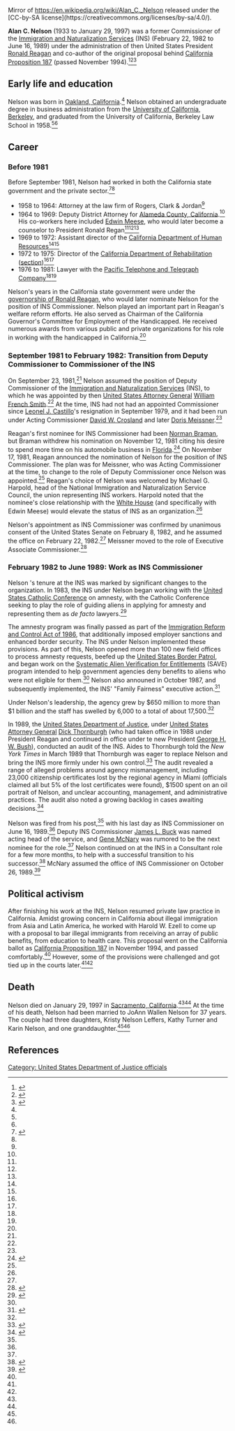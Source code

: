 Mirror of https://en.wikipedia.org/wiki/Alan_C._Nelson released under the [CC-by-SA license](https://creativecommons.org/licenses/by-sa/4.0/).

{{about|the former INS Commissioner and Prop. 187 co-author|other people named Alan Nelson|Alan Nelson}}
{{Infobox Officeholder
|name = Alan C. Nelson
|order1 = 12th [[Immigration and Naturalization Service|Commissioner of the Immigration and Naturalization Service]]<ref name=cad>{{cite web|url = https://www.uscis.gov/history-and-genealogy/our-history/commissioners-and-directors|title = Commissioners and Directors|publisher = [[United States Citizenship and Immigration Services]]|accessdate = October 24, 2016}}</ref><ref name=uscis-bio/>
|term_start1 = February 22, 1982
|term_end1 = June 16, 1989<ref name=uscis-bio/>
|predecessor1 = [[Leonel J. Castillo]]
|successor1 = [[Gene McNary]]
|birth_place = [[Oakland, California]]
|alma_mater = [[University of California, Berkeley]]
}}
'''Alan C. Nelson''' (1933 to January 29, 1997) was a former Commissioner of the [[Immigration and Naturalization Services]] (INS) (February 22, 1982 to June 16, 1989) under the administration of then United States President [[Ronald Reagan]] and co-author of the original proposal behind [[California Proposition 187]] (passed November 1994).<ref name=uscis-bio>{{cite web|url = https://www.uscis.gov/history-and-genealogy/our-history-8|title = Alan C. Nelson: Commissioner of Immigration and Naturalization Service, February 22, 1982 - June 16, 1989|date = February 4, 2016|accessdate = October 24, 2016|publisher = [[United States Citizenship and Immigration Services]]}}</ref><ref name=nyt-obit>{{cite web|url = http://www.nytimes.com/1997/02/06/us/alan-c-nelson-63-who-led-immigration-overhauls-for-us-and-california.html|title = Alan C. Nelson, 63, Who Led Immigration Overhauls for U.S. and California|last = Thomas Jr.|first = Robert McG.|publisher = ''[[New York Times]]''|date = February 6, 1997|accessdate = October 24, 2016}}</ref><ref name=lat-obit>{{cite web|url = http://articles.latimes.com/1997-02-05/news/mn-25785_1_alan-nelson|title = Alan Nelson; Co-Author of Prop. 187|date = February 5, 1997|accessdate = October 24, 2016|publisher = ''[[Los Angeles Times]]''}}</ref>

== Early life and education ==

Nelson was born in [[Oakland, California]].<ref name=lat-obit/> Nelson obtained an undergraduate degree in business administration from the [[University of California, Berkeley]], and graduated from the University of California, Berkeley Law School in 1958.<ref name=lat-obit/><ref name=uscis-bio/>

== Career ==

=== Before 1981 ===

Before September 1981, Nelson had worked in both the California state government and the private sector.<ref name=nyt-nomination>{{cite web|url = http://www.nytimes.com/1981/11/18/us/reagan-to-choose-californian-to-run-immigration-service.html|title = Reagan to Choose Californian to Run Immigration Service|date = November 18, 1981|accessdate = October 24, 2016|publisher = ''[[New York Times]]''}}</ref><ref name=uscis-bio/>

* 1958 to 1964: Attorney at the law firm of Rogers, Clark & Jordan<ref name=uscis-bio/>
* 1964 to 1969: Deputy District Attorney for [[Alameda County, California]].<ref name=uscis-bio/> His co-workers here included [[Edwin Meese]], who would later become a counselor to President Ronald Regan<ref name=nyt-nomination/><ref name=nyt-obit/><ref name=nyt-oblique-attack/>
* 1969 to 1972: Assistant director of the [[California Department of Human Resources]]<ref name=uscis-bio/><ref name=nyt-nomination/>
* 1972 to 1975: Director of the [[California Department of Rehabilitation]] ([[California Department of Rehabilitation#Alan C. Nelson (1972-1975)|section]])<ref name=uscis-bio/><ref name=nyt-nomination/>
* 1976 to 1981: Lawyer with the [[Pacific Bell|Pacific Telephone and Telegraph Company]]<ref name=uscis-bio/><ref name=nyt-nomination/>

Nelson's years in the California state government were under the [[governorship of Ronald Reagan]], who would later nominate Nelson for the position of INS Commissioner. Nelson played an important part in Reagan's welfare reform efforts. He also served as Chairman of the California Governor's Committee for Employment of the Handicapped. He received numerous awards from various public and private organizations for his role in working with the handicapped in California.<ref name=uscis-bio/>

=== September 1981 to February 1982: Transition from Deputy Commissioner to Commissioner of the INS ===

On September 23, 1981,<ref name=uscis-bio/> Nelson assumed the position of Deputy Commissioner of the [[Immigration and Naturalization Services]] (INS), to which he was appointed by then [[United States Attorney General]] [[William French Smith]].<ref name=nyt-nomination/> At the time, INS had not had an appointed Commissioner since [[Leonel J. Castillo]]'s resignation in September 1979, and it had been run under Acting Commissioner [[David W. Crosland]] and later [[Doris Meissner]].<ref name=nyt-nomination/>

Reagan's first nominee for INS Commissioner had been [[Norman Braman]], but Braman withdrew his nomination on November 12, 1981 citing his desire to spend more time on his automobile business in [[Florida]].<ref>{{cite web|url = http://www.nytimes.com/1981/11/13/us/immigration-post-loses-its-nominee.html|title = Immigration Post Loses Its Nominee|date = November 13, 1981|accessdate = October 24, 2016|publisher = ''[[New York Times]]''|last = Pear|first = Robert}}</ref> On November 17, 1981, Reagan announced the nomination of Nelson for the position of INS Commissioner. The plan was for Meissner, who was Acting Commissioner at the time, to change to the role of Deputy Commissioner once Nelson was appointed.<ref name=nyt-nomination/> Reagan's choice of Nelson was welcomed by Michael G. Harpold, head of the National Immigration and Naturalization Service Council, the union representing INS workers. Harpold noted that the nominee's close relationship with the [[White House]] (and specifically with Edwin Meese) would elevate the status of INS as an organization.<ref name=nyt-nomination/>

Nelson's appointment as INS Commissioner was confirmed by unanimous consent of the United States Senate on February 8, 1982, and he assumed the office on February 22, 1982.<ref name=uscis-bio/> Meissner moved to the role of Executive Associate Commissioner.<ref name=meissner-mpi-bio>{{cite web|url = http://www.migrationpolicy.org/about/staff/doris-meissner|title = Doris Meissner. Senior Fellow and Director, U.S. Immigration Policy Program|publisher = [[Migration Policy Institute]]|accessdate = July 5, 2016}}</ref>

=== February 1982 to June 1989: Work as INS Commissioner ===

Nelson 's tenure at the INS was marked by significant changes to the organization. In 1983, the INS under Nelson began working with the [[United States Catholic Conference]] on amnesty, with the Catholic Conference seeking to play the role of guiding aliens in applying for amnesty and representing them as ''de facto'' lawyers.<ref>{{cite web|url = http://www.nytimes.com/1983/05/21/us/us-and-a-catholic-group-set-alien-amnesty-program.html|title = U.S. and a Catholic Group Set Alien Amnesty Program|last = Pear|first = Robert|date = May 21, 1983|accessdate = October 24, 2016|publisher = ''[[New York Times]]''}}</ref> 

The amnesty program was finally passed as part of the [[Immigration Reform and Control Act of 1986]], that additionally imposed employer sanctions and enhanced border security. The INS under Nelson implemented these provisions. As part of this, Nelson opened more than 100 new field offices to process amnesty requests, beefed up the [[United States Border Patrol]], and began work on the [[Systematic Alien Verification for Entitlements]] (SAVE) program intended to help government agencies deny benefits to aliens who were not eligible for them.<ref name=nyt-obit/> Nelson also announed in October 1987, and subsequently implemented, the INS' "Family Fairness" executive action.<ref>{{cite web|url = http://docs.house.gov/meetings/JU/JU00/20150225/103010/HHRG-114-JU00-20150225-SD003.pdf|title = Statement of the American Immigration Council. Hearing on "The Uncostitutionality of Obama's Executive Action on Immigration"|date = February 25, 2015|accessdate = October 24, 2016}}</ref>

Under Nelson's leadership, the agency grew by $650 million to more than $1 billion and the staff has swelled by 6,000 to a total of about 17,500.<ref name=nyt-oblique-attack/>

In 1989, the [[United States Department of Justice]], under [[United States Attorney General]] [[Dick Thornburgh]] (who had taken office in 1988 under President Reagan and continued in office under te new President [[George H. W. Bush]]), conducted an audit of the INS. Aides to Thornburgh told the ''New York Times'' in March 1989 that Thornburgh was eager to replace Nelson and bring the INS more firmly under his own control.<ref name=nyt-oblique-attack>{{cite web|url = http://www.nytimes.com/1989/03/14/us/washington-talk-immigration-naturalization-service-s-chief-tilts-against-oblique.html|title = WASHINGTON TALK: IMMIGRATION AND NATURALIZATION; Service's Chief Tilts Against an 'Oblique' Attack on His Policies|last = Berke|first = Richard|date = March 14, 1989|accessdate = October 24, 2016|publisher = ''[[New York Times]]''}}</ref> The audit revealed a range of alleged problems around agency mismanagement, including 23,000 citizenship certificates lost by the regional agency in Miami (officials claimed all but 5% of the lost certificates were found), $1500 spent on an oil portrait of Nelson, and unclear accounting, management, and administrative practices. The audit also noted a growing backlog in cases awaiting decisions.<ref name=lat-fired>{{cite web|url = http://articles.latimes.com/1989-06-26/news/mn-3253_1_justice-department-justice-dept-alan-c-nelson|title = INS Chief Resigns; Under Fire in Justice Dept. Audit|publisher = [[Associated Press]]|date = June 26, 1989|accessdate = October 24, 2016}}</ref>

Nelson was fired from his post,<ref name=lat-fired/> with his last day as INS Commissioner on June 16, 1989.<ref name=uscis-bio/> Deputy INS Commissioner [[James L. Buck]] was named acting head of the service, and [[Gene McNary]] was rumored to be the next nominee for the role.<ref name=lat-fired/> Nelson continued on at the INS in a Consultant role for a few more months, to help with a successful transition to his successor.<ref>{{cite web|url = http://articles.latimes.com/1989-06-30/news/mn-2863_1_alan-c-nelson-gene-mcnary-new-commissioner|title = Ousted Chief of INS to Stay On as Consultant|date = June 30, 1989|accessdate = October 24, 2016|publisher = [[Associated Press]]}}</ref> McNary assumed the office of INS Commissioner on October 26, 1989.<ref name=uscis-bio-mcnary>{{cite web|url = https://www.uscis.gov/history-and-genealogy/our-history-6|title = Gene McNary: Commissioner of Immigration and Naturalization, October 26, 1989 - January 20, 1993|publisher = [[United States Citizenship and Immigration Services]]|date = February 4, 2016|accessdate = October 24, 2016}}</ref>

== Political activism ==

After finishing his work at the INS, Nelson resumed private law practice in California. Amidst growing concern in California about illegal immigration from Asia and Latin America, he worked with Harold W. Ezell to come up with a proposal to bar illegal immigrants from receiving an array of public benefits, from education to health care. This proposal went on the California ballot as [[California Proposition 187]] in November 1994, and passed comfortably.<ref name=nyt-obit/> However, some of the provisions were challenged and got tied up in the courts later.<ref name=nyt-obit/><ref name=lat-obit/>

== Death ==

Nelson died on January 29, 1997 in [[Sacramento, California]].<ref name=nyt-obit/><ref name=lat-obit/> At the time of his death, Nelson had been married to JoAnn Wallen Nelson for 37 years. The couple had three daughters, Kristy Nelson Leffers, Kathy Turner and Karin Nelson, and one granddaughter.<ref name=lat-obit/><ref name=nyt-obit/>

== References ==

{{reflist}}

[[Category: United States Department of Justice officials]]
